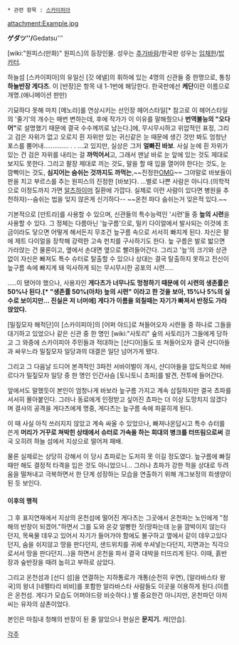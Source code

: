  * 관련 항목 : [[스카이피아]]

attachment:Example.jpg

'''ゲダツ''/'''Gedatsu'''

[wiki:"원피스(만화)" 원피스]의 등장인물. 성우는 [[추가바람]]/한국판 성우는 [[임채헌]]/[[밥 카터]].


하늘섬 [스카이피아]의 유일신 [갓 에넬]의 휘하에 있는 4명의 신관들 중 한명으로, 통칭 '''하늘반장 게다츠'''. 이 [반장]은 항목 내 1-1번에 해당한다. 한국판에선 '''케단'''이란 이름으로 개명.(애니메이션 판만)

기묘하다 못해 마치 [메노라]를 연상시키는 선인장 헤어스타일[* 참고로 이 헤어스타일의 '줄기'의 개수는 매번 변하는데, 후에 작가가 이 이유를 말해줬으나 '''번역불능의 "오다어"'''로 설명했기 때문에 결국 수수께끼로 남는다.]에, 무시무시하고 위압적인 표정, 그리고 검은 자위가 없고 오로지 흰 자위만 있는 귀신같은 눈 때문에 생긴 것만 봐도 엄청난 포스를 뿜어내..............
.
.
...고 있지만, 실상은 그저 '''얼빠진 바보'''. 사실 눈에 흰 자위가 있는 건 검은 자위를 내리는 걸 '''까먹어서'''고, 그래서 맨날 바로 눈 앞에 있는 것도 제대로 보지도 못한다. 그리고 팔장 제대로 끼는 것도, 말을 할 때 입을 열어야 한다는 것도, 눈 깜빡이는 것도, '''심지어는 숨쉬는 것까지도 까먹는''',~~진정한[[OMG]]~~ 그야말로 바보들이 판을 치고 부르스를 추는 원피스의 진정한 [바보]다. ...별로 나쁜 사람은 아니다.(의학적으로 이정도까지 가면 [[알츠하이머]] 질환에 가깝다. 실제로 이런 사람이 있다면 병원을 추천하자)--숨쉬는 법을 잊지 않은게 신기하다-- ~~온천 파다 숨쉬는거 잊은적 있다.~~

기본적으로 [만트라]를 사용할 수 있으며, 신관들의 특수능력인 '시련'들 중 '''늪의 시련'''을 사용할 수 있다.
그 정체는 다름아닌 '늪구름'으로, 밀키 다이얼에서 발사되는 이것에 조금이라도 닿으면 어떻게 해서든지 무조건 늪구름 속으로 서서히 빠지게 된다. 자신은 팔에 제트 다이얼을 장착해 강력한 고속 펀치를 구사하기도 한다. 늪 구름은 발로 밟으면 가라앉는 건 물론이고, 옆에서 손대면 옆으로 빨려들어간다. 그리고 '늪'의 크기와 상관없이 자신은 빠져도 특수 슈터로 탈출할 수 있으나 상대는 결국 탈출하지 못하고 전신이 늪구름 속에 빠지게 돼 익사하게 되는 무시무시한 공포의 시련.....

.....이 됐어야 했으나, 사용자인 '''게다츠가 너무나도 멍청하기 때문에 이 시련의 생존률은 50%나 된다.[* "생존률 50%(아차) 늪의 시련" 이라고 한 것을 보아, 15%나 5%의 실수로 보이지만... 진실은 저 너머에] 게다가 이름을 외칠때는 자기가 빠져서 반정도 가라앉았다.'''

[밀짚모자 해적단]이 [스카이피아]의 [어퍼 야드]로 쳐들어오자 시련들 중 하나로 그들을 대기하고 있었으나 같은 신관 중 한 명인 [wiki:"사토리" 숲의 사토리]가 그들에게 당하고 그 와중에 스카이피아 주민들과 적대하는 [샨디아]들도 또 쳐들어오자 결국 샨디아들과 싸우느라 밀짚모자 일당과의 대결은 일단 넘어가게 됐다.

그리고 그 다음날 드디어 본격적인 3파전 서바이벌이 개시, 샨디아들을 압도적으로 쳐바르다가 밀짚모자 일당 중 한 명인 인간사슴 [토니토니 쵸파]를 발견, 전투에 들어간다.

앞에서도 말했듯이 본인이 엄청나게 바보라 늪구름 가지고 계속 삽질하지만 결국 쵸파를 서서히 몰아붙인다. 그러나 동료에게 인정받고 싶어진 쵸파는 더 이상 도망치지 않겠다며 결사의 공격을 게다츠에게 명중, 게다츠는 늪구름 속에 파묻히게 된다.

이 때 사실 아직 쓰러지지 않았고 계속 싸울 수 있었으나, 빠져나온답시고 특수 슈터를 쓴게 '''머리가 거꾸로 쳐박힌 상태에서 슈터로 가속을 하는 희대의 병크를 터뜨림으로써''' 결국 오히려 하늘 섬에서 지상으로 떨어져 패배.

물론 실제로는 상당히 강해서 이 당시 쵸파로는 도저히 못 이길 정도였다. 늪구름에 빠질때만 해도 결정적 타격을 입은 것도 아니었으니... 그러나 쵸파가 강한 적을 상대로 두려움을 떨쳐내고 극복하면서 한 단계 성장하는 모습을 연출하기 위해 개그보정의 희생양이 된 듯 보인다.

==== 이후의 행적 ====

그 후 표지연재에서 지상의 온천섬에 떨어진 게다츠는 그곳에서 온천파는 노인에게 "청해의 반장이 되겠어."하면서 그를 도와 온갖 얼빵한 짓(땅파는데 눈을 깜박이지 않는다던지, 목욕물 데우고 있어서 자기가 들어가야 함에도 불구하고 옆에서 같이 데우고있다던지, 숨을 쉬지않고 땅을 판다던지, 샌드위치를 귀에 쑤셔넣는다던지, 지면과는 직각으로서서 땅을 판다던지...)을 하면서 온천을 파서 결국 대박을 터뜨리게 된다. 이때, 흙반장과 숲반장을 때려 눕히고 부하로 삼았다.

그리고 온천섬과 [선디 섬]을 연결하는 지하통로가 개통(순전히 우연), [알라바스타 왕국]의 왕녀 [네펠타리 비비]를 포함한 알라바스타 사람들도 이곳을 이용하게 된다.(이름은 온천섬. 게다가 모습도 어퍼야드랑 비슷하다.)
별 중요한건 아니지만, 온천파던 아저씨는 유자의 삼촌이었다.

본인은 마침내 청해의 반장이 된 줄 알았으나 현실은 '''문지기.''' 캐[안습].

[[각주]]

